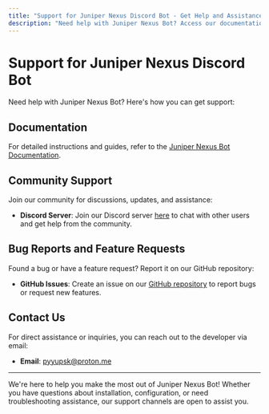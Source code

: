 ```yaml
---
title: "Support for Juniper Nexus Discord Bot - Get Help and Assistance"
description: "Need help with Juniper Nexus Bot? Access our documentation, join our community, report bugs, request features, or contact us directly for support."
---
```


# Support for Juniper Nexus Discord Bot

Need help with Juniper Nexus Bot? Here's how you can get support:

## Documentation

For detailed instructions and guides, refer to the [Juniper Nexus Bot Documentation](./).

## Community Support

Join our community for discussions, updates, and assistance:

- **Discord Server**: Join our Discord server [here](https://discord.gg/juniper-nexus) to chat with other users and get help from the community.

## Bug Reports and Feature Requests

Found a bug or have a feature request? Report it on our GitHub repository:

- **GitHub Issues**: Create an issue on our [GitHub repository](https://github.com/JuniperNexus/discord-bot/issues) to report bugs or request new features.

## Contact Us

For direct assistance or inquiries, you can reach out to the developer via email:

- **Email**: pyyupsk@proton.me

---

We're here to help you make the most out of Juniper Nexus Bot! Whether you have questions about installation, configuration, or need troubleshooting assistance, our support channels are open to assist you.
